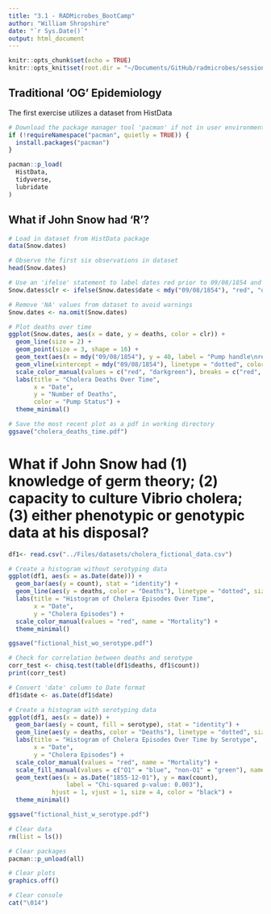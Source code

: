 ```yaml
---
title: "3.1 - RADMicrobes_BootCamp"
author: "William Shropshire"
date: "`r Sys.Date()`"
output: html_document
---
```


```r
knitr::opts_chunk$set(echo = TRUE)
knitr::opts_knit$set(root.dir = "~/Documents/GitHub/radmicrobes/session3/RScripts/")
```

## Traditional 'OG' Epidemiology 

The first exercise utilizes a dataset from HistData  
```r
# Download the package manager tool 'pacman' if not in user environment
if (!requireNamespace("pacman", quietly = TRUE)) {
  install.packages("pacman")
}

pacman::p_load(
  HistData,
  tidyverse,
  lubridate
)
```

## What if John Snow had 'R'? 

```r
# Load in dataset from HistData package
data(Snow.dates)

# Observe the first six observations in dataset
head(Snow.dates)

# Use an 'ifelse' statement to label dates red prior to 09/08/1854 and darkgreen for dates from 09/08/1854 to 09/30/1854
Snow.dates$clr <- ifelse(Snow.dates$date < mdy("09/08/1854"), "red", "darkgreen")

# Remove 'NA' values from dataset to avoid warnings
Snow.dates <- na.omit(Snow.dates)

# Plot deaths over time
ggplot(Snow.dates, aes(x = date, y = deaths, color = clr)) +
  geom_line(size = 2) +
  geom_point(size = 3, shape = 16) +
  geom_text(aes(x = mdy("09/08/1854"), y = 40, label = "Pump handle\nremoved Sept. 8"), vjust = -1, hjust = -0.25) + # Adding text
  geom_vline(xintercept = mdy("09/08/1854"), linetype = "dotted", color = "red", linewidth = 1) +  # Adding a vertical dotted line
  scale_color_manual(values = c("red", "darkgreen"), breaks = c("red", "darkgreen"), labels = c("Intact", "Removed")) +
  labs(title = "Cholera Deaths Over Time",
       x = "Date",
       y = "Number of Deaths",
       color = "Pump Status") +
  theme_minimal()

# Save the most recent plot as a pdf in working directory 
ggsave("cholera_deaths_time.pdf")
```

# What if John Snow had (1) knowledge of germ theory; (2) capacity to culture Vibrio cholera; (3) either phenotypic or genotypic data at his disposal?

```r
df1<- read.csv("../Files/datasets/cholera_fictional_data.csv")

# Create a histogram without serotyping data
ggplot(df1, aes(x = as.Date(date))) +
  geom_bar(aes(y = count), stat = "identity") +
  geom_line(aes(y = deaths, color = "Deaths"), linetype = "dotted", size = 1.5) +
  labs(title = "Histogram of Cholera Episodes Over Time",
       x = "Date",
       y = "Cholera Episodes") +
  scale_color_manual(values = "red", name = "Mortality") +
  theme_minimal()

ggsave("fictional_hist_wo_serotype.pdf")

# Check for correlation between deaths and serotype
corr_test <- chisq.test(table(df1$deaths, df1$count))
print(corr_test)

# Convert 'date' column to Date format
df1$date <- as.Date(df1$date)

# Create a histogram with serotyping data
ggplot(df1, aes(x = date)) +
  geom_bar(aes(y = count, fill = serotype), stat = "identity") +
  geom_line(aes(y = deaths, color = "Deaths"), linetype = "dotted", size = 1.5) +
  labs(title = "Histogram of Cholera Episodes Over Time by Serotype",
       x = "Date",
       y = "Cholera Episodes") +
  scale_color_manual(values = "red", name = "Mortality") +
  scale_fill_manual(values = c("O1" = "blue", "non-O1" = "green"), name = "Serotype") +
  geom_text(aes(x = as.Date("1855-12-01"), y = max(count), 
                label = "Chi-squared p-value: 0.003"),
            hjust = 1, vjust = 1, size = 4, color = "black") +
  theme_minimal()

ggsave("fictional_hist_w_serotype.pdf")

```

```r
# Clear data
rm(list = ls())  

# Clear packages
pacman::p_unload(all)  

# Clear plots
graphics.off()  

# Clear console
cat("\014") 
```